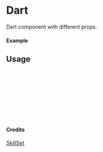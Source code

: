 
<Meta of={Dart} title="SkillSet/Dart" />

# Dart

Dart component with different props.

#### Example

<Canvas of={Dart.Primary} />

## Usage

```ts
import { Dart } from "yadl-ui";

const Example = () => {
  return (
      <Dart />
  );
};

export default Example;
```

#### Credits
[SkillSet](https://skillicons.dev)

